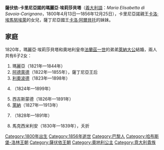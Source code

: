 {{Multiple issues|
{{Expand language|1=en|time=2021-01-04T12:41:18+00:00}}
{{Unreferenced|time=2021-01-04T12:41:18+00:00}}
}}
{{Infobox noble
| name        = 瑪麗亞·埃莉莎貝塔
| image       = Maria Elisabeth Savoie Carignan 1800 1856.jpg
| birth_date  = {{Birth date|1800|4|13|df=yes}}
| birth_place = [[巴黎|巴黎]]
| death_date  = {{death date and age|1856|12|25|1800|4|13|df=yes}}
| death_place = [[博尔扎诺|波爾察諾]]
| noble family= [[薩伏依王朝|薩伏依王朝]]
| father      = [[卡洛·埃馬努埃萊_(卡里尼亞諾)|卡里尼亞諾親王卡洛·埃馬努埃萊]]
| mother      = [[薩克森的瑪麗亞·克里斯蒂娜|薩克森的瑪麗亞·克里斯蒂娜]]
}}

'''薩伏依-卡里尼亞諾的瑪麗亞·埃莉莎貝塔'''（[[義大利語|義大利語]]：''Maria Elisabetta di Savoia-Carignano''，1800年4月13日—1856年12月25日），卡里尼亞諾親王[[卡洛·埃馬努埃萊_(卡里尼亞諾)|卡洛·埃馬努埃萊]]的女兒，薩丁尼亞國王[[卡洛·阿爾貝托|卡洛·阿爾貝托]]的妹妹。

== 家庭 ==
1820年，瑪麗亞·埃莉莎貝塔和奧地利皇帝[[弗朗茨二世_(神圣罗马帝国)|法蘭茲一世]]的弟弟[[奧地利的萊納_(1783-1853)|萊納大公]]結婚，兩人共有6子2女：
# 瑪麗亞（1821年—1844年）
# [[阿德萊德_(奧地利女大公)|阿德萊德]]（1822年—1855年），薩丁尼亞王后
# [[奧地利的利奧波德_(1823-1898)|利奧波德]]（1823年—1898年）
# {{le|奧地利的恩斯特 (1824–1899)|Archduke Ernest of Austria (1824–1899)|恩斯特}}（1824年—1899年）
# 西吉斯蒙德（1826年—1891年）
# [[奧地利的萊納_(1827-1913)|萊納]]（1827年—1913年）
# {{le|奧地利的海因里希 (1828-1891)|Archduke Heinrich Anton of Austria|海因里希}}（1828年—1891年）
# 馬克西米利安（1830年—1839年），夭折

[[Category:1800年出生|Category:1800年出生]]
[[Category:1856年逝世|Category:1856年逝世]]
[[Category:巴黎人|Category:巴黎人]]
[[Category:哈布斯堡-洛林王朝|Category:哈布斯堡-洛林王朝]]
[[Category:薩伏依王朝|Category:薩伏依王朝]]
[[Category:奧地利公主|Category:奧地利公主]]
[[Category:意大利貴族|Category:意大利貴族]]